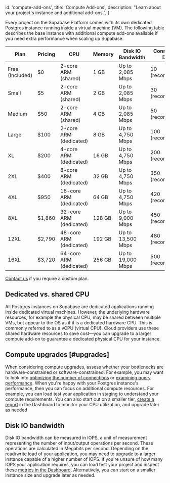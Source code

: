 
  id: 'compute-add-ons',
  title: 'Compute Add-ons',
  description: "Learn about your project's instance and additional add-ons.",
}

Every project on the Supabase Platform comes with its own dedicated Postgres instance running inside a virtual machine (VM). The following table describes the base instance with additional compute add-ons available if you need extra performance when scaling up Supabase.

| Plan            | Pricing | CPU                     | Memory | Disk IO Bandwidth | Connections: Direct | Connections: Pooler  |
| --------------- | ------- | ----------------------- | ------ | ----------------- | ------------------- | -------------------- |
| Free (Included) | $0      | 2-core ARM (shared)     | 1 GB   | Up to 2,085 Mbps  | 10 (recommended)    | 50 (recommended)     |
| Small           | $5      | 2-core ARM (shared)     | 2 GB   | Up to 2,085 Mbps  | 30 (recommended)    | 75 (recommended)     |
| Medium          | $50     | 2-core ARM (shared)     | 4 GB   | Up to 2,085 Mbps  | 50 (recommended)    | 150 (recommended)    |
| Large           | $100    | 2-core ARM (dedicated)  | 8 GB   | Up to 4,750 Mbps  | 100 (recommended)   | 300 (recommended)    |
| XL              | $200    | 4-core ARM (dedicated)  | 16 GB  | Up to 4,750 Mbps  | 200 (recommended)   | 600 (recommended)    |
| 2XL             | $400    | 8-core ARM (dedicated)  | 32 GB  | Up to 4,750 Mbps  | 350 (recommended)   | 1200 (recommended)   |
| 4XL             | $950    | 16-core ARM (dedicated) | 64 GB  | Up to 4,750 Mbps  | 420 (recommended)   | 2800 (recommended)   |
| 8XL             | $1,860  | 32-core ARM (dedicated) | 128 GB | Up to 9,000 Mbps  | 450 (recommended)   | 5600 (recommended)   |
| 12XL            | $2,790  | 48-core ARM (dedicated) | 192 GB | Up to 13,500 Mbps | 480 (recommended)   | 8600 (recommended)   |
| 16XL            | $3,720  | 64-core ARM (dedicated) | 256 GB | Up to 19,000 Mbps | 500 (recommended)   | 11,600 (recommended) |

[Contact us](https://supabase.com/contact/enterprise) if you require a custom plan.

## Dedicated vs. shared CPU

All Postgres instances on Supabase are dedicated applications running inside dedicated virtual machines. However, the underlying hardware resources, for example the physical CPU, may be shared between multiple VMs, but appear to the OS as if it is a dedicated hardware CPU. This is commonly referred to as a vCPU (virtual CPU). Cloud providers use these shared hardware resources to save cost—you can upgrade to a larger compute add-on to guarantee a dedicated physical CPU for your instance.

## Compute upgrades [#upgrades]

When considering compute upgrades, assess whether your bottlenecks are hardware-constrained or software-constrained. For example, you may want to look into [optimizing the number of connections](/docs/guides/platform/performance#optimizing-the-number-of-connections) or [examining query performance](/docs/guides/platform/performance#examining-query-performance). When you're happy with your Postgres instance's performance, then you can focus on additional compute resources. For example, you can load test your application in staging to understand your compute requirements. You can also start out on a smaller tier, [create a report](https://app.supabase.com/project/_/reports) in the Dashboard to monitor your CPU utilization, and upgrade later as needed

## Disk IO bandwidth

Disk IO bandwidth can be measured in IOPS, a unit of measurement representing the number of input/output operations per second. These operations are calculated in Megabits per second. Depending on the read/write load of your application, you may need to upgrade to a larger instance capable of a higher number of IOPS. If you're unsure of how many IOPS your application requires, you can load test your project and inspect these [metrics in the Dashboard](https://app.supabase.com/project/_/reports). Alternatively, you can start on a smaller instance size and upgrade later as needed.


